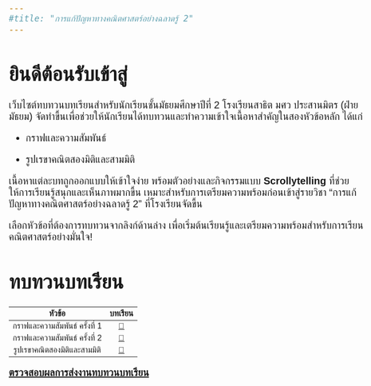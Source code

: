 ```yaml
---
#title: "การแก้ปัญหาทางคณิตศาสตร์อย่างฉลาดรู้ 2"
---
```


<style>
            body {
              font-family: 'Sarabun', sans-serif;
              font-size: 20px;
            }

            h1 {
              font-family: 'Sarabun', sans-serif;
            }
          </style>


# ยินดีต้อนรับเข้าสู่

เว็บไซต์ทบทวนบทเรียนสำหรับนักเรียนชั้นมัธยมศึกษาปีที่ 2 โรงเรียนสาธิต มศว ประสานมิตร (ฝ่ายมัธยม) จัดทำขึ้นเพื่อช่วยให้นักเรียนได้ทบทวนและทำความเข้าใจเนื้อหาสำคัญในสองหัวข้อหลัก ได้แก่

-   กราฟและความสัมพันธ์

-   รูปเรขาคณิตสองมิติและสามมิติ

เนื้อหาแต่ละบทถูกออกแบบให้เข้าใจง่าย พร้อมตัวอย่างและกิจกรรมแบบ **Scrollytelling** ที่ช่วยให้การเรียนรู้สนุกและเห็นภาพมากขึ้น เหมาะสำหรับการเตรียมความพร้อมก่อนเข้าสู่รายวิชา “การแก้ปัญหาทางคณิตศาสตร์อย่างฉลาดรู้ 2” ที่โรงเรียนจัดขึ้น

เลือกหัวข้อที่ต้องการทบทวนจากลิงก์ด้านล่าง เพื่อเริ่มต้นเรียนรู้และเตรียมความพร้อมสำหรับการเรียนคณิตศาสตร์อย่างมั่นใจ!

# ทบทวนบทเรียน

| หัวข้อ | บทเรียน |
|:----:|:----:|
| กราฟและความสัมพันธ์ ครั้งที่ 1 | [📖](graph_relation.qmd)  |
| กราฟและความสัมพันธ์ ครั้งที่ 2 | [📖](graph_relation2.qmd)  |
| รูปเรขาคณิตสองมิติและสามมิติ | [📖](2d_3d_fig.qmd) |

[**ตรวจสอบผลการส่งงานทบทวนบทเรียน**](result.qmd)

